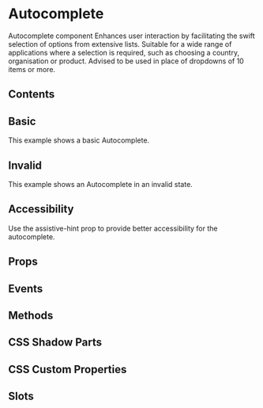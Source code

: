 # Autocomplete

Autocomplete component Enhances user interaction by facilitating the swift selection of options from extensive lists.
Suitable for a wide range of applications where a selection is required, such as choosing a country, organisation or product.
Advised to be used in place of dropdowns of 10 items or more.

## Contents

## Basic

This example shows a basic Autocomplete.


<Basic />

## Invalid

This example shows an Autocomplete in an invalid state.


<Invalid />

## Accessibility

Use the assistive-hint prop to provide better accessibility for the autocomplete.

## Props


<Props />

## Events


<Events />

## Methods


<Methods />

## CSS Shadow Parts


<Parts />

## CSS Custom Properties


<CustomProps />

## Slots


<Slots />
